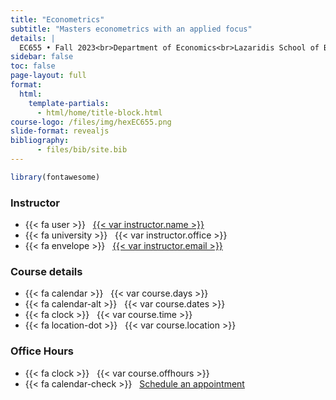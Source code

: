 ```yaml
---
title: "Econometrics"
subtitle: "Masters econometrics with an applied focus"
details: |
  EC655 • Fall 2023<br>Department of Economics<br>Lazaridis School of Business and Economics<br>Wilfrid Laurier University
sidebar: false
toc: false
page-layout: full
format:
  html:
    template-partials:
      - html/home/title-block.html
course-logo: /files/img/hexEC655.png
slide-format: revealjs
bibliography: 
      - files/bib/site.bib
---
```


```r
library(fontawesome)
```

::: home
::: {.grid .course-details}
::: {.g-col-12 .g-col-sm-6 .g-col-md-4}
### Instructor

-   {{< fa user >}}   [{{< var instructor.name >}}](%7B%7B%3C%20var%20instructor.url%20%3E%7D%7D)
-   {{< fa university >}}   {{< var instructor.office >}}
-   {{< fa envelope >}}   <a href="mailto:{{< var instructor.email >}}">{{< var instructor.email >}}</a>
:::

::: {.g-col-12 .g-col-sm-6 .g-col-md-4}
### Course details

-   {{< fa calendar >}}   {{< var course.days >}}
-   {{< fa calendar-alt >}}   {{< var course.dates >}}
-   {{< fa clock >}}   {{< var course.time >}}
-   {{< fa location-dot >}}   {{< var course.location >}}
:::

::: {.g-col-12 .g-col-md-4 .contact-policy}
### Office Hours

-   {{< fa clock >}}   {{< var course.offhours >}}
-   {{< fa calendar-check >}}   [Schedule an
    appointment](%7B%7B%3C%20var%20instructor.appointment_url%20%3E%7D%7D)
:::
:::
:::
